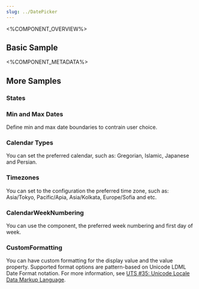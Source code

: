 ```yaml
---
slug: ../DatePicker
---
```



<%COMPONENT_OVERVIEW%>

## Basic Sample
<Basic />

<%COMPONENT_METADATA%>

## More Samples

### States
<State />

### Min and Max Dates
Define min and max date boundaries to contrain user choice.

<MinMax />

### Calendar Types
You can set the preferred calendar, such as: Gregorian, Islamic, Japanese and Persian.
<CalendarTypes />

### Timezones
You can set to the configuration the preferred time zone, such as: Asia/Tokyo, Pacific/Apia, Asia/Kolkata, Europe/Sofia and etc.
<DatePickerInDifferentTimezone />

### CalendarWeekNumbering
You can use the component, the preferred week numbering and first day of week.
<CalendarWeekNumbering />

### CustomFormatting
You can have custom formatting for the display value and the value property.
Supported format options are pattern-based on Unicode LDML Date Format notation.
For more information, see <a target="_blank" href="http://unicode.org/reports/tr35/#Date_Field_Symbol_Table">UTS #35: Unicode Locale Data Markup Language</a>.
<CustomFormatting />